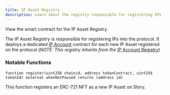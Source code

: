 ```yaml
---
title: IP Asset Registry
description: Learn about the registry responsible for registering IPs into the Story Protocol
---
```


<CardGroup cols={1}>
  <Card
    title="IPAssetRegistry.sol"
    href="https://github.com/storyprotocol/protocol-core-v1/blob/main/contracts/registries/IPAssetRegistry.sol"
    icon="scroll"
    color="#ccb092"
  >
    View the smart contract for the IP Asset Registry.
  </Card>
</CardGroup>

The IP Asset Registry is responsible for registering IPs into the protocol. It deploys a dedicated [IP Account](/concepts/ip-asset/ip-account) contract for each new IP Asset registered on the protocol (_NOTE: This registry inherits from the_ [IP Account Registry](https://github.com/storyprotocol/protocol-core-v1/blob/main/contracts/registries/IPAccountRegistry.sol))

### Notable Functions

```solidity IPAssetRegistry.sol
function register(uint256 chainid, address tokenContract, uint256 tokenId) external whenNotPaused returns (address id)
```

This function registers an ERC-721 NFT as a new IP Asset on Story.
